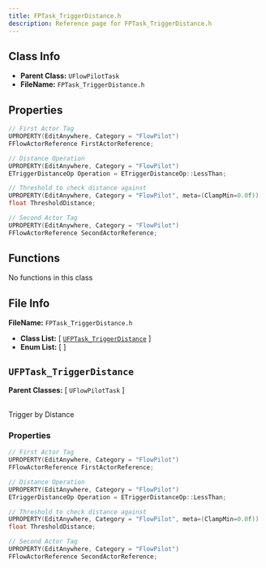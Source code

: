 ```yaml
---
title: FPTask_TriggerDistance.h
description: Reference page for FPTask_TriggerDistance.h
---
```


## Class Info
- __Parent Class:__ `UFlowPilotTask`
- __FileName:__ `FPTask_TriggerDistance.h`

## Properties

```cpp
// First Actor Tag
UPROPERTY(EditAnywhere, Category = "FlowPilot")
FFlowActorReference FirstActorReference;

// Distance Operation
UPROPERTY(EditAnywhere, Category = "FlowPilot")
ETriggerDistanceOp Operation = ETriggerDistanceOp::LessThan;

// Threshold to check distance against
UPROPERTY(EditAnywhere, Category = "FlowPilot", meta=(ClampMin=0.0f))
float ThresholdDistance;

// Second Actor Tag
UPROPERTY(EditAnywhere, Category = "FlowPilot")
FFlowActorReference SecondActorReference;

```

## Functions

No functions in this class

## File Info

__FileName:__ `FPTask_TriggerDistance.h`
- __Class List:__ 
[ [`UFPTask_TriggerDistance`](#UFPTask_TriggerDistance) ]
- __Enum List:__ 
[  ]


## `UFPTask_TriggerDistance` 


__Parent Classes:__
[ `UFlowPilotTask` ]

 \
Trigger by Distance 

### Properties

```cpp
// First Actor Tag 
UPROPERTY(EditAnywhere, Category = "FlowPilot")
FFlowActorReference FirstActorReference;

// Distance Operation 
UPROPERTY(EditAnywhere, Category = "FlowPilot")
ETriggerDistanceOp Operation = ETriggerDistanceOp::LessThan;

// Threshold to check distance against 
UPROPERTY(EditAnywhere, Category = "FlowPilot", meta=(ClampMin=0.0f))
float ThresholdDistance;

// Second Actor Tag 
UPROPERTY(EditAnywhere, Category = "FlowPilot")
FFlowActorReference SecondActorReference;

```
